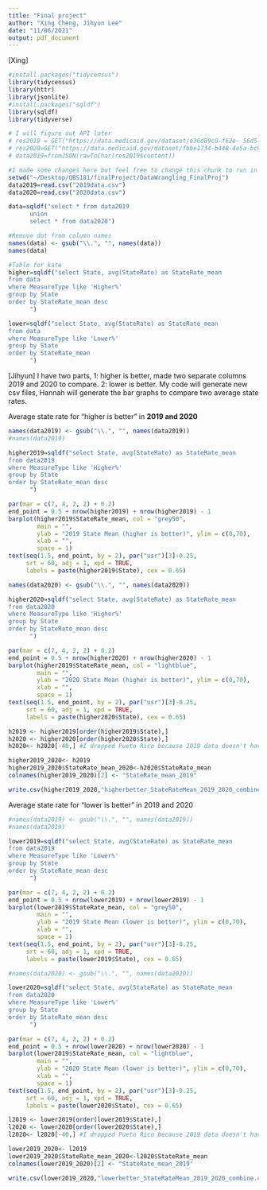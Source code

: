```yaml
---
title: "Final project"
author: "Xing Cheng, Jihyun Lee"
date: "11/06/2021"
output: pdf_document
---
```


[Xing]
```r
#install.packages("tidycensus")
library(tidycensus)
library(httr) 
library(jsonlite)
#install.packages("sqldf")
library(sqldf)
library(tidyverse)
```

```r
# I will figure out API later
# res2019 = GET("https://data.medicaid.gov/dataset/e36d89c0-f62e- 56d5-bc7e-b0adf89262b8")
# res2020=GET("https://data.medicaid.gov/dataset/fbbe1734-b448-4e5a-bc94-3f8688534741")
# data2019=fromJSON(rawToChar(res2019$content))

```



```r
#I made some changes here but feel free to change this chunk to run in your computer
setwd("~/Desktop/QBS181/finalProject/DataWrangling_FinalProj")
data2019=read.csv("2019data.csv")
data2020=read.csv("2020data.csv")

data=sqldf("select * from data2019
      union
      select * from data2020")

```

```r
#Remove dot from column names
names(data) <- gsub("\\.", "", names(data))
names(data)
```


```r
#Table for kate
higher=sqldf("select State, avg(StateRate) as StateRate_mean
from data
where MeasureType like 'Higher%'
group by State
order by StateRate_mean desc
      ")

lower=sqldf("select State, avg(StateRate) as StateRate_mean
from data
where MeasureType like 'Lower%'
group by State
order by StateRate_mean 
      ")
```


[Jihyun]
I have two parts, 1: higher is better, made two separate columns 2019 and 2020 to compare. 2: lower is better. 
My code will generate new csv files, Hannah will generate the bar graphs to compare two average state rates.

Average state rate for "higher is better" in **2019 and 2020**
```r
names(data2019) <- gsub("\\.", "", names(data2019))
#names(data2019)

higher2019=sqldf("select State, avg(StateRate) as StateRate_mean
from data2019
where MeasureType like 'Higher%'
group by State
order by StateRate_mean desc
      ")

par(mar = c(7, 4, 2, 2) + 0.2)
end_point = 0.5 + nrow(higher2019) + nrow(higher2019) - 1
barplot(higher2019$StateRate_mean, col = "grey50", 
        main = "",
        ylab = "2019 State Mean (higher is better)", ylim = c(0,70),
        xlab = "",
        space = 1)
text(seq(1.5, end_point, by = 2), par("usr")[3]-0.25, 
     srt = 60, adj = 1, xpd = TRUE,
     labels = paste(higher2019$State), cex = 0.65)

names(data2020) <- gsub("\\.", "", names(data2020))

higher2020=sqldf("select State, avg(StateRate) as StateRate_mean
from data2020
where MeasureType like 'Higher%'
group by State
order by StateRate_mean desc
      ")

par(mar = c(7, 4, 2, 2) + 0.2)
end_point = 0.5 + nrow(higher2020) + nrow(higher2020) - 1
barplot(higher2019$StateRate_mean, col = "lightblue", 
        main = "",
        ylab = "2020 State Mean (higher is better)", ylim = c(0,70),
        xlab = "",
        space = 1)
text(seq(1.5, end_point, by = 2), par("usr")[3]-0.25, 
     srt = 60, adj = 1, xpd = TRUE,
     labels = paste(higher2020$State), cex = 0.65)

h2019 <- higher2019[order(higher2019$State),]
h2020 <- higher2020[order(higher2020$State),]
h2020<- h2020[-40,] #I dropped Pueto Rico because 2019 data doesn't have Pueto Rico.

higher2019_2020<- h2019
higher2019_2020$StateRate_mean_2020<-h2020$StateRate_mean
colnames(higher2019_2020)[2] <- "StateRate_mean_2019"

write.csv(higher2019_2020,"higherbetter_StateRateMean_2019_2020_combine.csv", row.names = FALSE)


```

Average state rate for "lower is better" in 2019 and 2020

```r
#names(data2019) <- gsub("\\.", "", names(data2019))
#names(data2019)

lower2019=sqldf("select State, avg(StateRate) as StateRate_mean
from data2019
where MeasureType like 'Lower%'
group by State
order by StateRate_mean desc
      ")

par(mar = c(7, 4, 2, 2) + 0.2)
end_point = 0.5 + nrow(lower2019) + nrow(lower2019) - 1
barplot(lower2019$StateRate_mean, col = "grey50", 
        main = "",
        ylab = "2019 State Mean (lower is better)", ylim = c(0,70),
        xlab = "",
        space = 1)
text(seq(1.5, end_point, by = 2), par("usr")[3]-0.25, 
     srt = 60, adj = 1, xpd = TRUE,
     labels = paste(lower2019$State), cex = 0.65)

#names(data2020) <- gsub("\\.", "", names(data2020))

lower2020=sqldf("select State, avg(StateRate) as StateRate_mean
from data2020
where MeasureType like 'Lower%'
group by State
order by StateRate_mean desc
      ")

par(mar = c(7, 4, 2, 2) + 0.2)
end_point = 0.5 + nrow(lower2020) + nrow(lower2020) - 1
barplot(lower2019$StateRate_mean, col = "lightblue", 
        main = "",
        ylab = "2020 State Mean (lower is better)", ylim = c(0,70),
        xlab = "",
        space = 1)
text(seq(1.5, end_point, by = 2), par("usr")[3]-0.25, 
     srt = 60, adj = 1, xpd = TRUE,
     labels = paste(lower2020$State), cex = 0.65)

l2019 <- lower2019[order(lower2019$State),]
l2020 <- lower2020[order(lower2020$State),]
l2020<- l2020[-40,] #I dropped Pueto Rico because 2019 data doesn't have Pueto Rico.

lower2019_2020<- l2019
lower2019_2020$StateRate_mean_2020<-l2020$StateRate_mean
colnames(lower2019_2020)[2] <- "StateRate_mean_2019"

write.csv(lower2019_2020,"lowerbetter_StateRateMean_2019_2020_combine.csv", row.names = FALSE)


```
